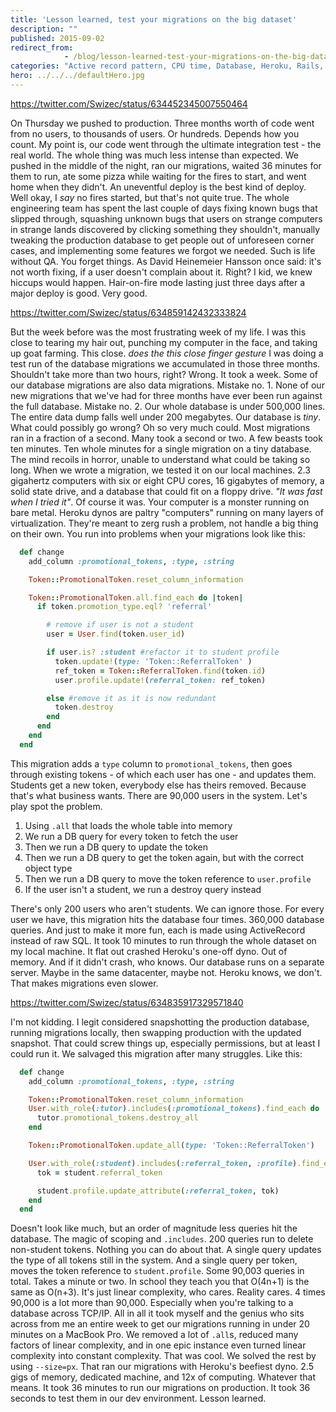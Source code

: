 ```yaml
---
title: 'Lesson learned, test your migrations on the big dataset'
description: ""
published: 2015-09-02
redirect_from: 
            - /blog/lesson-learned-test-your-migrations-on-the-big-dataset/swizec/6729
categories: "Active record pattern, CPU time, Database, Heroku, Rails, Technical"
hero: ../../../defaultHero.jpg
---
```

https://twitter.com/Swizec/status/634452345007550464

On Thursday we pushed to production. Three months worth of code went from no users, to thousands of users. Or hundreds. Depends how you count. My point is, our code went through the ultimate integration test - the real world. The whole thing was much less intense than expected. We pushed in the middle of the night, ran our migrations, waited 36 minutes for them to run, ate some pizza while waiting for the fires to start, and went home when they didn&#x27;t. An uneventful deploy is the best kind of deploy. Well okay, I _say_ no fires started, but that&#x27;s not quite true. The whole engineering team has spent the last couple of days fixing known bugs that slipped through, squashing unknown bugs that users on strange computers in strange lands discovered by clicking something they shouldn&#x27;t, manually tweaking the production database to get people out of unforeseen corner cases, and implementing some features we forgot we needed. Such is life without QA. You forget things. As David Heinemeier Hansson once said: it&#x27;s not worth fixing, if a user doesn&#x27;t complain about it. Right? I kid, we knew hiccups would happen. Hair-on-fire mode lasting just three days after a major deploy is good. Very good.

https://twitter.com/Swizec/status/634859142432333824

But the week before was the most frustrating week of my life. I was this close to tearing my hair out, punching my computer in the face, and taking up goat farming. This close. _does the this close finger gesture_ I was doing a test run of the database migrations we accumulated in those three months. Shouldn&#x27;t take more than two hours, right? Wrong. It took a week. Some of our database migrations are also data migrations. Mistake no. 1. None of our new migrations that we&#x27;ve had for three months have ever been run against the full database. Mistake no. 2. Our whole database is under 500,000 lines. The entire data dump falls well under 200 megabytes. Our database is _tiny_. What could possibly go wrong? Oh so very much could. Most migrations ran in a fraction of a second. Many took a second or two. A few beasts took ten minutes. Ten whole minutes for a single migration on a tiny database. The mind recoils in horror, unable to understand what could be taking so long. When we wrote a migration, we tested it on our local machines. 2.3 gigahertz computers with six or eight CPU cores, 16 gigabytes of memory, a solid state drive, and a database that could fit on a floppy drive. _&quot;It was fast when I tried it&quot;_. Of course it was. Your computer is a monster running on bare metal. Heroku dynos are paltry &quot;computers&quot; running on many layers of virtualization. They&#x27;re meant to zerg rush a problem, not handle a big thing on their own. You run into problems when your migrations look like this:

```ruby
  def change
    add_column :promotional_tokens, :type, :string

    Token::PromotionalToken.reset_column_information

    Token::PromotionalToken.all.find_each do |token|
      if token.promotion_type.eql? 'referral'

        # remove if user is not a student
        user = User.find(token.user_id)

        if user.is? :student #refactor it to student profile
          token.update!(type: 'Token::ReferralToken' )
          ref_token = Token::ReferralToken.find(token.id)
          user.profile.update!(referral_token: ref_token)

        else #remove it as it is now redundant
          token.destroy
        end
      end
    end
  end
```

This migration adds a `type` column to `promotional_tokens`, then goes through existing tokens - of which each user has one - and updates them. Students get a new token, everybody else has theirs removed. Because that&#x27;s what business wants. There are 90,000 users in the system. Let&#x27;s play spot the problem.

1. Using `.all` that loads the whole table into memory
2. We run a DB query for every token to fetch the user
3. Then we run a DB query to update the token
4. Then we run a DB query to get the token again, but with the correct object type
5. Then we run a DB query to move the token reference to `user.profile`
6. If the user isn&#x27;t a student, we run a destroy query instead

There&#x27;s only 200 users who aren&#x27;t students. We can ignore those. For every user we have, this migration hits the database four times. 360,000 database queries. And just to make it more fun, each is made using ActiveRecord instead of raw SQL. It took 10 minutes to run through the whole dataset on my local machine. It flat out crashed Heroku&#x27;s one-off dyno. Out of memory. And if it didn&#x27;t crash, who knows. Our database runs on a separate server. Maybe in the same datacenter, maybe not. Heroku knows, we don&#x27;t. That makes migrations even slower.

https://twitter.com/Swizec/status/634835917329571840

I&#x27;m not kidding. I legit considered snapshotting the production database, running migrations locally, then swapping production with the updated snapshot. That could screw things up, especially permissions, but at least I could run it. We salvaged this migration after many struggles. Like this:

```ruby
  def change
    add_column :promotional_tokens, :type, :string

    Token::PromotionalToken.reset_column_information
    User.with_role(:tutor).includes(:promotional_tokens).find_each do |tutor|
      tutor.promotional_tokens.destroy_all
    end

    Token::PromotionalToken.update_all(type: 'Token::ReferralToken')

    User.with_role(:student).includes(:referral_token, :profile).find_each do |student|
      tok = student.referral_token

      student.profile.update_attribute(:referral_token, tok)
    end
  end
```

Doesn&#x27;t look like much, but an order of magnitude less queries hit the database. The magic of scoping and `.includes`. 200 queries run to delete non-student tokens. Nothing you can do about that. A single query updates the type of all tokens still in the system. And a single query per token, moves the token reference to `student.profile`. Some 90,003 queries in total. Takes a minute or two. In school they teach you that O(4n+1) is the same as O(n+3). It&#x27;s just linear complexity, who cares. Reality cares. 4 times 90,000 is a lot more than 90,000. Especially when you&#x27;re talking to a database across TCP/IP. All in all it took myself and the genius who sits across from me an entire week to get our migrations running in under 20 minutes on a MacBook Pro. We removed a lot of `.all`s, reduced many factors of linear complexity, and in one epic instance even turned linear complexity into constant complexity. That was cool. We solved the rest by using `--size=px`. That ran our migrations with Heroku&#x27;s beefiest dyno. 2.5 gigs of memory, dedicated machine, and 12x of computing. Whatever that means. It took 36 minutes to run our migrations on production. It took 36 seconds to test them in our dev environment. Lesson learned.